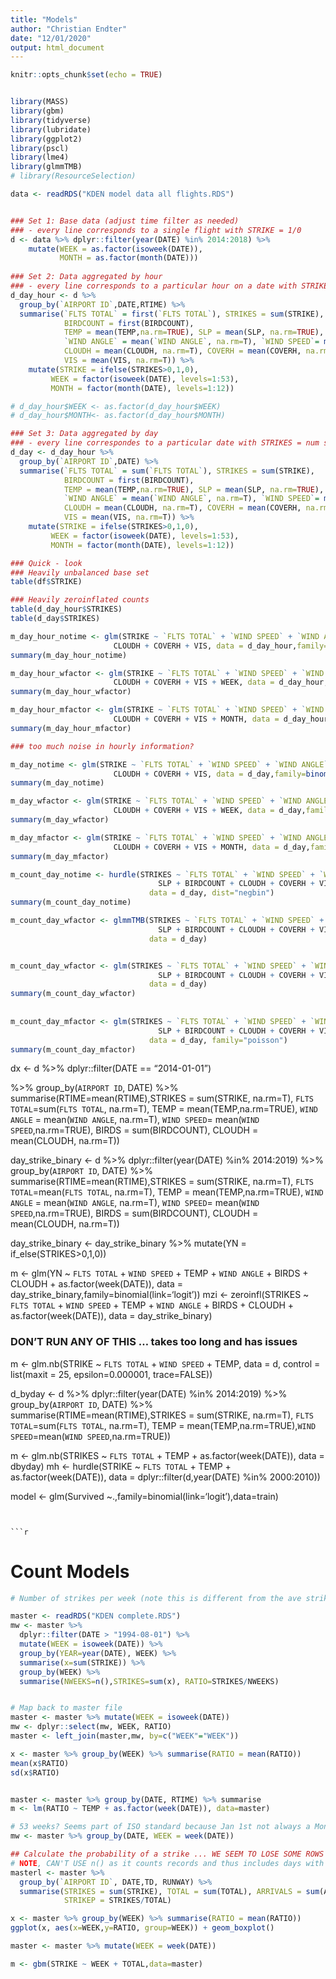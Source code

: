 ```yaml
---
title: "Models"
author: "Christian Endter"
date: "12/01/2020"
output: html_document
---
```


```r
knitr::opts_chunk$set(echo = TRUE)


library(MASS)
library(gbm)
library(tidyverse)
library(lubridate)
library(ggplot2)
library(pscl)
library(lme4)
library(glmmTMB)
# library(ResourceSelection)


```


```r
data <- readRDS("KDEN model data all flights.RDS")


### Set 1: Base data (adjust time filter as needed)
### - every line corresponds to a single flight with STRIKE = 1/0
d <- data %>% dplyr::filter(year(DATE) %in% 2014:2018) %>%
    mutate(WEEK = as.factor(isoweek(DATE)), 
           MONTH = as.factor(month(DATE)))
  
### Set 2: Data aggregated by hour
### - every line corresponds to a particular hour on a date with STRIKES = num strikes, and STRIKE = 1/0
d_day_hour <- d %>%
  group_by(`AIRPORT ID`,DATE,RTIME) %>%
  summarise(`FLTS TOTAL` = first(`FLTS TOTAL`), STRIKES = sum(STRIKE),
            BIRDCOUNT = first(BIRDCOUNT),
            TEMP = mean(TEMP,na.rm=TRUE), SLP = mean(SLP, na.rm=TRUE),
            `WIND ANGLE` = mean(`WIND ANGLE`, na.rm=T), `WIND SPEED`= mean(`WIND SPEED`,na.rm=TRUE),
            CLOUDH = mean(CLOUDH, na.rm=T), COVERH = mean(COVERH, na.rm=T),
            VIS = mean(VIS, na.rm=T)) %>%
    mutate(STRIKE = ifelse(STRIKES>0,1,0),
         WEEK = factor(isoweek(DATE), levels=1:53),
         MONTH = factor(month(DATE), levels=1:12))

# d_day_hour$WEEK <- as.factor(d_day_hour$WEEK)
# d_day_hour$MONTH<- as.factor(d_day_hour$MONTH)

### Set 3: Data aggregated by day
### - every line correspondes to a particular date with STRIKES = num strikes, and STRIKE = 1/0 
d_day <- d_day_hour %>%
  group_by(`AIRPORT ID`,DATE) %>%
  summarise(`FLTS TOTAL` = sum(`FLTS TOTAL`), STRIKES = sum(STRIKE),
            BIRDCOUNT = first(BIRDCOUNT),
            TEMP = mean(TEMP,na.rm=TRUE), SLP = mean(SLP, na.rm=TRUE),
            `WIND ANGLE` = mean(`WIND ANGLE`, na.rm=T), `WIND SPEED`= mean(`WIND SPEED`,na.rm=TRUE),
            CLOUDH = mean(CLOUDH, na.rm=T), COVERH = mean(COVERH, na.rm=T),
            VIS = mean(VIS, na.rm=T)) %>%
    mutate(STRIKE = ifelse(STRIKES>0,1,0),
         WEEK = factor(isoweek(DATE), levels=1:53),
         MONTH = factor(month(DATE), levels=1:12))

### Quick - look
### Heavily unbalanced base set
table(df$STRIKE)

### Heavily zeroinflated counts
table(d_day_hour$STRIKES)
table(d_day$STRIKES)
```


```r

m_day_hour_notime <- glm(STRIKE ~ `FLTS TOTAL` + `WIND SPEED` + `WIND ANGLE` + TEMP + SLP + BIRDCOUNT + 
                       CLOUDH + COVERH + VIS, data = d_day_hour,family=binomial(link='logit'))
summary(m_day_hour_notime)

m_day_hour_wfactor <- glm(STRIKE ~ `FLTS TOTAL` + `WIND SPEED` + `WIND ANGLE` + TEMP + SLP + BIRDCOUNT + 
                       CLOUDH + COVERH + VIS + WEEK, data = d_day_hour,family=binomial(link='logit'))
summary(m_day_hour_wfactor)

m_day_hour_mfactor <- glm(STRIKE ~ `FLTS TOTAL` + `WIND SPEED` + `WIND ANGLE` + TEMP + SLP + BIRDCOUNT + 
                       CLOUDH + COVERH + VIS + MONTH, data = d_day_hour,family=binomial(link='logit'))
summary(m_day_hour_mfactor)

### too much noise in hourly information?
```

```r

m_day_notime <- glm(STRIKE ~ `FLTS TOTAL` + `WIND SPEED` + `WIND ANGLE` + TEMP + SLP + BIRDCOUNT + 
                       CLOUDH + COVERH + VIS, data = d_day,family=binomial(link='logit'))
summary(m_day_notime)

m_day_wfactor <- glm(STRIKE ~ `FLTS TOTAL` + `WIND SPEED` + `WIND ANGLE` + TEMP + SLP + BIRDCOUNT + 
                       CLOUDH + COVERH + VIS + WEEK, data = d_day,family=binomial(link='logit'))
summary(m_day_wfactor)

m_day_mfactor <- glm(STRIKE ~ `FLTS TOTAL` + `WIND SPEED` + `WIND ANGLE` + TEMP + SLP + BIRDCOUNT + 
                       CLOUDH + COVERH + VIS + MONTH, data = d_day,family=binomial(link='logit'))
summary(m_day_mfactor)

```

```r

m_count_day_notime <- hurdle(STRIKES ~ `FLTS TOTAL` + `WIND SPEED` + `WIND ANGLE` + TEMP + 
                                 SLP + BIRDCOUNT + CLOUDH + COVERH + VIS, 
                               data = d_day, dist="negbin")
summary(m_count_day_notime)

m_count_day_wfactor <- glmmTMB(STRIKES ~ `FLTS TOTAL` + `WIND SPEED` + `WIND ANGLE` + TEMP + 
                                 SLP + BIRDCOUNT + CLOUDH + COVERH + VIS + (1|WEEK),
                               data = d_day)


m_count_day_wfactor <- glm(STRIKES ~ `FLTS TOTAL` + `WIND SPEED` + `WIND ANGLE` + TEMP + 
                                 SLP + BIRDCOUNT + CLOUDH + COVERH + VIS + WEEK, family= "poisson",
                               data = d_day)
summary(m_count_day_wfactor)
        
        
m_count_day_mfactor <- glm(STRIKES ~ `FLTS TOTAL` + `WIND SPEED` + `WIND ANGLE` + TEMP + 
                                 SLP + BIRDCOUNT + CLOUDH + COVERH + VIS + MONTH, 
                               data = d_day, family="poisson")
summary(m_count_day_mfactor)

```


dx <- d %>% dplyr::filter(DATE == "2014-01-01") 

%>% group_by(`AIRPORT ID`, DATE) %>% 
  summarise(RTIME=mean(RTIME),STRIKES = sum(STRIKE, na.rm=T), `FLTS TOTAL`=sum(`FLTS TOTAL`, na.rm=T), 
            TEMP = mean(TEMP,na.rm=TRUE),
            `WIND ANGLE` = mean(`WIND ANGLE`, na.rm=T), `WIND SPEED`= mean(`WIND SPEED`,na.rm=TRUE),
            BIRDS = sum(BIRDCOUNT), CLOUDH = mean(CLOUDH, na.rm=T))

day_strike_binary <- d %>% dplyr::filter(year(DATE) %in% 2014:2019) %>%
  group_by(`AIRPORT ID`, DATE) %>% 
  summarise(RTIME=mean(RTIME),STRIKES = sum(STRIKE, na.rm=T), `FLTS TOTAL`=mean(`FLTS TOTAL`, na.rm=T), 
            TEMP = mean(TEMP,na.rm=TRUE),
            `WIND ANGLE` = mean(`WIND ANGLE`, na.rm=T), `WIND SPEED`= mean(`WIND SPEED`,na.rm=TRUE),
            BIRDS = sum(BIRDCOUNT), CLOUDH = mean(CLOUDH, na.rm=T))
  
day_strike_binary <- day_strike_binary %>% mutate(YN = if_else(STRIKES>0,1,0))

m <- glm(YN ~ `FLTS TOTAL` + `WIND SPEED` + TEMP + `WIND ANGLE` + BIRDS + CLOUDH + as.factor(week(DATE)),
         data = day_strike_binary,family=binomial(link='logit'))
mzi <- zeroinfl(STRIKES ~ `FLTS TOTAL` + `WIND SPEED` + TEMP + `WIND ANGLE` + BIRDS + CLOUDH + as.factor(week(DATE)),
         data = day_strike_binary)

### DON'T RUN ANY OF THIS ...  takes too long and has issues

m <- glm.nb(STRIKE ~ `FLTS TOTAL` + `WIND SPEED` + TEMP, data = d, control = list(maxit = 25, epsilon=0.000001, trace=FALSE))


d_byday <- d %>% dplyr::filter(year(DATE) %in% 2014:2019) %>%
  group_by(`AIRPORT ID`, DATE) %>% 
  summarise(RTIME=mean(RTIME),STRIKES = sum(STRIKE, na.rm=T), `FLTS TOTAL`=sum(`FLTS TOTAL`, na.rm=T), 
            TEMP = mean(TEMP,na.rm=TRUE),`WIND SPEED`=mean(`WIND SPEED`,na.rm=TRUE))

m <- glm.nb(STRIKES ~ `FLTS TOTAL` + TEMP + as.factor(week(DATE)), data = dbyday)
mh <- hurdle(STRIKE ~ `FLTS TOTAL` + TEMP + as.factor(week(DATE)), data = dplyr::filter(d,year(DATE) %in% 2000:2010))

model <- glm(Survived ~.,family=binomial(link='logit'),data=train)
```


```r

```



# Count Models

```r

# Number of strikes per week (note this is different from the ave strikes per week aggregated by days)

master <- readRDS("KDEN complete.RDS")
mw <- master %>% 
  dplyr::filter(DATE > "1994-08-01") %>% 
  mutate(WEEK = isoweek(DATE)) %>% 
  group_by(YEAR=year(DATE), WEEK) %>% 
  summarise(x=sum(STRIKE)) %>% 
  group_by(WEEK) %>% 
  summarise(NWEEKS=n(),STRIKES=sum(x), RATIO=STRIKES/NWEEKS)


# Map back to master file
master <- master %>% mutate(WEEK = isoweek(DATE))
mw <- dplyr::select(mw, WEEK, RATIO)
master <- left_join(master,mw, by=c("WEEK"="WEEK"))

x <- master %>% group_by(WEEK) %>% summarise(RATIO = mean(RATIO))
mean(x$RATIO)
sd(x$RATIO)


master <- master %>% group_by(DATE, RTIME) %>% summarise
m <- lm(RATIO ~ TEMP + as.factor(week(DATE)), data=master)

# 53 weeks? Seems part of ISO standard because Jan 1st not always a Monday
mw <- master %>% group_by(DATE, WEEK = week(DATE)) 

## Calculate the probability of a strike ... WE SEEM TO LOSE SOME ROWS IN THIS AGGREGATION - SAME RUNWAY STRIKES?
# NOTE, CAN'T USE n() as it counts records and thus includes days with no strikes (=NA)
masterl <- master %>% 
  group_by(`AIRPORT ID`, DATE,TD, RUNWAY) %>%
  summarise(STRIKES = sum(STRIKE), TOTAL = sum(TOTAL), ARRIVALS = sum(ARRIVALS), DEPARTURES = sum(DEPARTURES),
            STRIKEP = STRIKES/TOTAL)
```

```r
x <- master %>% group_by(WEEK) %>% summarise(RATIO = mean(RATIO))
ggplot(x, aes(x=WEEK,y=RATIO, group=WEEK)) + geom_boxplot()

master <- master %>% mutate(WEEK = week(DATE))

m <- gbm(STRIKE ~ WEEK + TOTAL,data=master)

```


